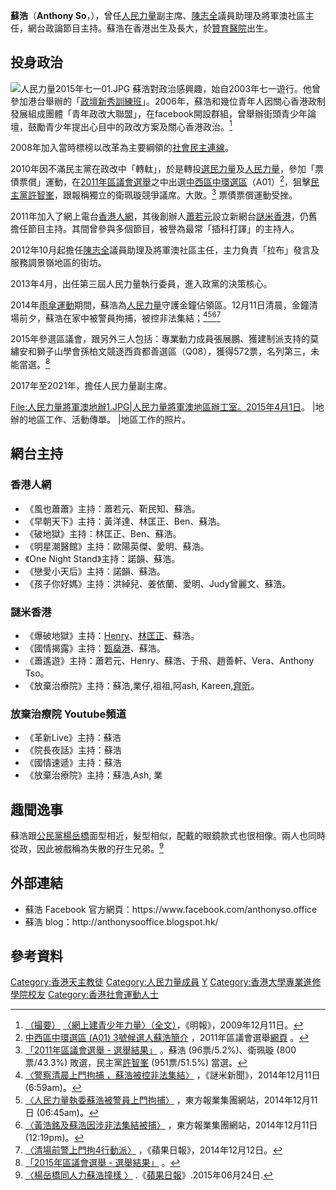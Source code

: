 {{Not|蘇皓兒|蘇浩才|蘇浩剛|蘇致豪}}
{{Infobox_officeholder
| name = 蘇浩<br>Anthony So (Soho) 
| image name = 蘇浩2012-07-28 IMG 0940.JPG|180px
| now = {{PPW}}副主席
| period = 2017年  月  日－2021年
| Sex = 男 
| date of birth ={{birth date and age|1986|1|27}}
|宗教信仰 = [[天主教|天主教]]
| party = <!-- 注释出：[[File:Power_voters.jpg|20px]] --> [[選民力量|選民力量]]<br>{{PPW}}
| place of birth ={{HKG-1959}}
}}



'''蘇浩'''（'''Anthony So'''，{{bd|1986年|1月27日|}}），曾任[[人民力量|人民力量]]副主席、[[陳志全|陳志全]]議員助理及將軍澳社區主任，網台政論節目主持。蘇浩在香港出生及長大，於[[贊育醫院|贊育醫院]]出生。

== 投身政治 ==
[[File:人民力量2015年七一01.JPG|thumb]]
蘇浩對政治感興趣，始自2003年七一遊行。他曾參加港台舉辦的「[[政壇新秀訓練班|政壇新秀訓練班]]」。2006年，蘇浩和幾位青年人因關心香港政制發展組成團體「青年政改大聯盟」，在facebook開設群組，曾舉辦街頭青少年論壇，鼓勵青少年提出心目中的政改方案及關心香港政治。<ref>[http://life.mingpao.com/cfm/learn3b.cfm?File=20091211/lnpapaer/gfj4.txt （撮要）] {{Wayback|url=http://life.mingpao.com/cfm/learn3b.cfm?File=20091211%2Flnpapaer%2Fgfj4.txt |date=20200328064656 }}[http://edu.sina.com.hk/news/2/4/1/48879/1.html 〈網上建青少年力量〉（全文）]{{Dead link|date=2018年6月 |bot=InternetArchiveBot |fix-attempted=no }}，《明報》，2009年12月11日。</ref>

2008年加入當時標榜以改革為主要綱領的[[社會民主連線|社會民主連線]]。

2010年因不滿民主黨在政改中「轉軚」，於是轉投[[選民力量|選民力量]]及[[人民力量|人民力量]]，參加「票債票償」運動，在[[2011年香港區議會選舉|2011年區議會選舉]]之中出選[[中西區區議會|中西區]][[中環_(選區)|中環選區]]（A01）<ref>[http://www.elections.gov.hk/dc2011/pdf/A01_03.pdf 中西區中環選區 (A01) 3號候選人蘇浩簡介] {{Wayback|url=http://www.elections.gov.hk/dc2011/pdf/A01_03.pdf |date=20150621100009 }}，2011年區議會選舉[http://www.elections.gov.hk/dc2011/chi/index.html 網頁] {{Wayback|url=http://www.elections.gov.hk/dc2011/chi/index.html |date=20110930031302 }}。</ref>，狙擊[[民主黨_(香港)|民主黨]][[許智峯|許智峯]]，跟報稱獨立的衛珮璇競爭議席。大敗。<ref>[http://www.elections.gov.hk/dc2011/chi/results_central_western.html 「2011年區議會選舉 - 選舉結果」] {{Wayback|url=http://www.elections.gov.hk/dc2011/chi/results_central_western.html |date=20111108211526 }}。蘇浩 (96票/5.2%)、衛珮璇 (800票/43.3%) 敗選，民主黨[[許智峯|許智峯]] (951票/51.5%) 當選。</ref> 票債票償運動受挫。

2011年加入了網上電台[[香港人網|香港人網]]，其後創辦人[[蕭若元|蕭若元]]設立新網台[[謎米香港|謎米香港]]，仍舊擔任節目主持。其間曾參與多個節目，被譽為最常「插科打諢」的主持人。

2012年10月起擔任[[陳志全|陳志全]]議員助理及將軍澳社區主任，主力負責「拉布」發言及服務調景嶺地區的街坊。

2013年4月，出任第三屆人民力量執行委員，進入政黨的決策核心。

2014年[[雨傘運動|雨傘運動]]期間，蘇浩為[[人民力量|人民力量]]守護金鐘佔領區。12月11日清晨，金鐘清場前夕，蘇浩在家中被警員拘捕，被控非法集結；<ref>[http://news.memehk.com/posts/%E8%AD%A6%E5%AF%9F%E6%B8%85%E6%99%A8%E4%B8%8A%E9%96%80%E6%8B%98%E6%8D%95%E8%98%87%E6%B5%A9%E8%A2%AB%E6%8E%A7%E9%9D%9E%E6%B3%95%E9%9B%86%E7%B5%90 〈警察清晨上門拘捕 ，蘇浩被控非法集結〉] {{Wayback|url=http://news.memehk.com/posts/%E8%AD%A6%E5%AF%9F%E6%B8%85%E6%99%A8%E4%B8%8A%E9%96%80%E6%8B%98%E6%8D%95%E8%98%87%E6%B5%A9%E8%A2%AB%E6%8E%A7%E9%9D%9E%E6%B3%95%E9%9B%86%E7%B5%90 |date=20160305032349 }}，《謎米新聞》，2014年12月11日 (6:59am)。</ref><ref>[http://hk.on.cc/hk/bkn/cnt/news/20141211/bkn-20141211064539239-1211_00822_001.html 〈人民力量執委蘇浩被警員上門拘捕〉] {{Wayback|url=http://hk.on.cc/hk/bkn/cnt/news/20141211/bkn-20141211064539239-1211_00822_001.html |date=20150712064248 }}，東方報業集團網站，2014年12月11日 (06:45am)。</ref><ref>[http://www.on.cc/hk/bkn/cnt/news/20141211/bkn-20141211121927717-1211_00822_001.html 〈黃浩銘及蘇浩因涉非法集結被捕〉] {{Wayback|url=http://www.on.cc/hk/bkn/cnt/news/20141211/bkn-20141211121927717-1211_00822_001.html |date=20150924060449 }}，東方報業集團網站，2014年12月11日 (12:19pm)。</ref><ref>[http://hk.apple.nextmedia.com/news/art/20141212/18966454 〈清場前警上門拘4行動派〉] {{Wayback|url=http://hk.apple.nextmedia.com/news/art/20141212/18966454 |date=20150712171457 }}，《蘋果日報》，2014年12月12日。</ref>

2015年參選區議會，跟另外三人包括：專業動力成員張展鵬、獲建制派支持的莫繡安和獅子山學會孫柏文競逐西貢都善選區（Q08），獲得572票，名列第三，未能當選。<ref>[http://www.elections.gov.hk/dc2015/chi/results_sai_kung.html?1462715676127 「2015年區議會選舉 - 選舉結果」] {{Wayback|url=http://www.elections.gov.hk/dc2015/chi/results_sai_kung.html?1462715676127 |date=20170326150606 }}。</ref> 

2017年至2021年，擔任人民力量副主席。


<gallery mode="packed" heights="160px" caption="人民力量將軍澳地區工作">
File:人民力量將軍澳地辦1.JPG|人民力量將軍澳地區辦工室。2015年4月1日。
|地辦的地區工作、活動傳單。
|地區工作的照片。
</gallery>

== 網台主持 ==
===香港人網===
*《風也蕭蕭》主持：蕭若元、靳民知、蘇浩。
*《早朝天下》主持：黃洋達、林匡正、Ben、蘇浩。
*《破地獄》主持：林匡正、Ben、蘇浩。
*《明星潮醫館》主持：歐陽英傑、愛明、蘇浩。
*《One Night Stand》主持：諾韻、蘇浩。
*《戀愛小天后》主持：諾韻、蘇浩。
*《孩子你好媽》主持：洪綽兒、姜依蘭、愛明、Judy曾麗文、蘇浩。
===謎米香港===
*《爆破地獄》主持：[[劉正_(博客)|Henry]]、[[林匡正|林匡正]]、蘇浩。
*《國情揭露》主持：[[甄燊港|甄燊港]]、蘇浩。
*《蕭遙遊》主持：蕭若元、Henry、蘇浩、于飛、趙善軒、Vera、Anthony Tso。
*《放棄治療院》主持：蘇浩,業仔,祖祖,阿ash, Kareen,[[梁齊昕|齊昕]]。

===放棄治療院 Youtube頻道===
*《革新Live》主持：蘇浩
*《院長夜話》主持：蘇浩
*《國情速遞》主持：蘇浩
*《放棄治療院》主持：蘇浩,Ash, 業

==趣聞逸事==
蘇浩跟[[公民黨_(香港)|公民黨]][[楊岳橋|楊岳橋]]面型相近，髮型相似，配戴的眼鏡款式也很相像。兩人也同時從政，因此被戲稱為失散的孖生兄弟。<ref>[http://hk.apple.nextmedia.com/news/art/20150624/19196227 〈楊岳橋同人力蘇浩撞樣 〉] {{Wayback|url=http://hk.apple.nextmedia.com/news/art/20150624/19196227 |date=20160304204015 }}.《[[蘋果日報_(香港)|蘋果日報]]》.2015年06月24日.</ref>

==外部連結==
*蘇浩 Facebook 官方網頁：https://www.facebook.com/anthonyso.office {{Wayback|url=https://www.facebook.com/anthonyso.office |date=20170403080158 }}
*蘇浩 blog：http://anthonysooffice.blogspot.hk/ {{Wayback|url=http://anthonysooffice.blogspot.hk/ |date=20180322141842 }}
[[Category:香港天主教徒|Category:香港天主教徒]]

==參考資料==
<div class="references-small">
<references />
</div>

{{s-start}}
{{p-post|香港}}
{{s-before|正任：[[陳志全|陳志全]]}}
{{s-title|[[人民力量|人民力量新界東支部主席]]|2016年—}}
{{s-inc}}
{{end}}

{{commonscat|Power Voters, Hong Kong}}
{{人民力量}}

[[Category:人民力量成員|Category:人民力量成員]]
[[Category:蘇姓|Y]]
[[Category:香港大學專業進修學院校友|Category:香港大學專業進修學院校友]]
[[Category:香港社會運動人士|Category:香港社會運動人士]]
